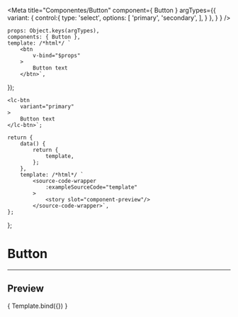 
<Meta
	title="Componentes/Button"
	component={ Button }
	argTypes={{
		variant: {
			control:{
				type: 'select',
				options: [
					'primary',
					'secondary',
				],
			}
		},
	}
}
/>

	props: Object.keys(argTypes),
	components: { Button },
	template: /*html*/ `
		<btn
			v-bind="$props" 
		>
			Button text
		</btn>`,
});

	<lc-btn
		variant="primary"
	>
		Button text
	</lc-btn>`;

	return {
		data() {
			return {
				template,
			};
		},
		template: /*html*/ `
			<source-code-wrapper
				:exampleSourceCode="template"
			>
				<story slot="component-preview"/>
			</source-code-wrapper>`,
	};
};

# Button
---

## Preview

<Canvas>
	<Story
		name="Button"
		decorators={[docsDecorator]}
		args={{
			variant: 'primary',
		}}
	>
		{ Template.bind({}) }
	</Story>
</Canvas>

<ArgsTable story="Button" />